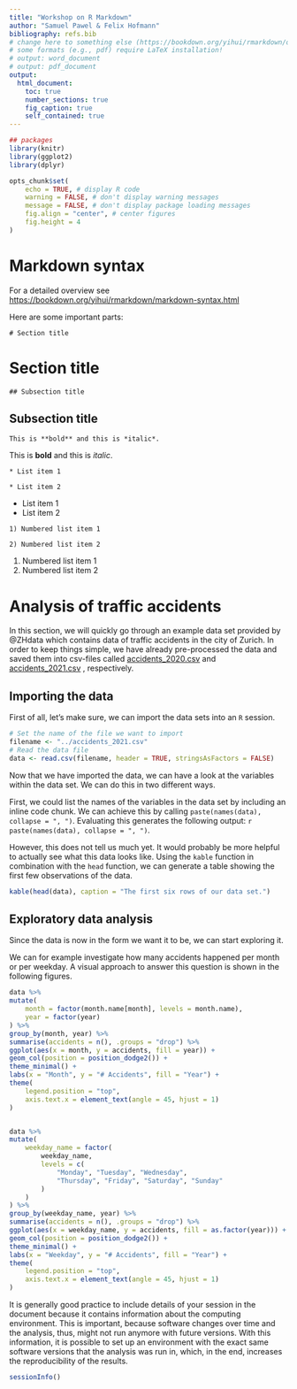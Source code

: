 ```yaml
---
title: "Workshop on R Markdown"
author: "Samuel Pawel & Felix Hofmann"
bibliography: refs.bib
# change here to something else (https://bookdown.org/yihui/rmarkdown/output-formats.html)
# some formats (e.g., pdf) require LaTeX installation!
# output: word_document
# output: pdf_document
output:
  html_document:
    toc: true
    number_sections: true
    fig_caption: true
    self_contained: true
---
```


<!-- this is an R code chunk -->
<!-- Shortcut: insert with Ctrl + Alt + I (Mac: Cmd + Option + I) -->
```r
## packages
library(knitr)
library(ggplot2)
library(dplyr)

opts_chunk$set(
    echo = TRUE, # display R code
    warning = FALSE, # don't display warning messages
    message = FALSE, # don't display package loading messages
    fig.align = "center", # center figures
    fig.height = 4
)
```

# Markdown syntax

For a detailed overview see <https://bookdown.org/yihui/rmarkdown/markdown-syntax.html>

Here are some important parts:

`# Section title`

# Section title

`## Subsection title`

## Subsection title

`This is **bold** and this is *italic*.`

This is **bold** and this is *italic*.

`* List item 1`

`* List item 2`
 
* List item 1
* List item 2

`1) Numbered list item 1`

`2) Numbered list item 2`

1) Numbered list item 1
2) Numbered list item 2


# Analysis of traffic accidents

In this section, we will quickly go through an example data set provided
by @ZHdata which contains data of traffic accidents in the city of
Zurich. In order to keep things simple, we have already pre-processed
the data and saved them into csv-files called
[accidents_2020.csv](https://raw.githubusercontent.com/crsuzh/dynamicReporting/presentation/workshop/accidents_2020.csv)
and
[accidents_2021.csv](https://raw.githubusercontent.com/crsuzh/dynamicReporting/presentation/workshop/accidents_2021.csv)
, respectively.

## Importing the data

First of all, let's make sure, we can import the data sets into an `R`
session.

```r
# Set the name of the file we want to import
filename <- "../accidents_2021.csv"
# Read the data file
data <- read.csv(filename, header = TRUE, stringsAsFactors = FALSE)
```

Now that we have imported the data, we can have a look at the variables
within the data set. We can do this in two different ways.

First, we could list the names of the variables in the data set by
including an inline code chunk. We can achieve this by calling
`paste(names(data), collapse = ", ")`. Evaluating this generates the
following output: `r paste(names(data), collapse = ", ")`.

However, this does not tell us much yet. It would probably be more
helpful to actually see what this data looks like. Using the `kable`
function in combination with the `head` function, we can generate a
table showing the first few observations of the data.

```r
kable(head(data), caption = "The first six rows of our data set.")
```

## Exploratory data analysis

Since the data is now in the form we want it to be, we can start
exploring it.

We can for example investigate how many accidents happened per month or
per weekday. A visual approach to answer this question is shown in the 
following figures.

```r
data %>%
mutate(
    month = factor(month.name[month], levels = month.name),
    year = factor(year)
) %>%
group_by(month, year) %>%
summarise(accidents = n(), .groups = "drop") %>%
ggplot(aes(x = month, y = accidents, fill = year)) +
geom_col(position = position_dodge2()) +
theme_minimal() +
labs(x = "Month", y = "# Accidents", fill = "Year") +
theme(
    legend.position = "top",
    axis.text.x = element_text(angle = 45, hjust = 1)
)


data %>%
mutate(
    weekday_name = factor(
        weekday_name,
        levels = c(
            "Monday", "Tuesday", "Wednesday",
            "Thursday", "Friday", "Saturday", "Sunday"
        )
    )
) %>%
group_by(weekday_name, year) %>%
summarise(accidents = n(), .groups = "drop") %>%
ggplot(aes(x = weekday_name, y = accidents, fill = as.factor(year))) +
geom_col(position = position_dodge2()) +
theme_minimal() +
labs(x = "Weekday", y = "# Accidents", fill = "Year") +
theme(
    legend.position = "top",
    axis.text.x = element_text(angle = 45, hjust = 1)
)
```

It is generally good practice to include details of your session
in the document because it contains information about the computing environment.
This is important, because software changes over time and the analysis, thus, might
not run anymore with future versions. With this information, it is possible to
set up an environment with the exact same software versions that the analysis was
run in, which, in the end, increases the reproducibility of the results.

```r
sessionInfo()
```
